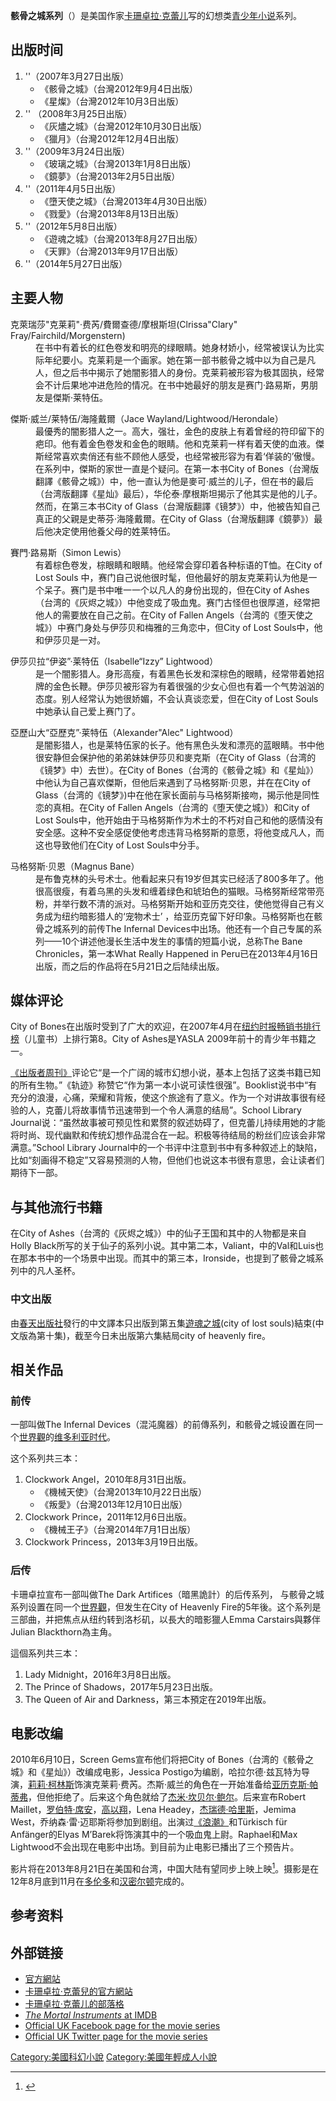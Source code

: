 {{Infobox book
| name          = 骸骨之城系列
| image         = 骸骨之城.jpg
| image_caption = 骸骨之城系列第一本：骸骨之城
| author        = [[卡珊卓拉·克蕾儿|卡珊卓拉·克蕾儿]]
| country       = 美国
| language      = 英语
| genre         = [[青少年小说|青少年小说]]
| publisher     = [[西蒙与舒斯特|西蒙与舒斯特出版社]] (美国)<br/>[[春天出版社|春天出版社]]（台湾）
| pub_date      = 2007年3月27日 – 现在（英文）<br/>2012年9月4日 - 现在
| media_type    = 打印（中文）平装（英文有精装，平装，音频）
| followed_by   = [[The_Infernal_Devices|The Infernal Devices]]
}}
 
'''骸骨之城系列'''（{{lang-en|''The Mortal Instruments''}}）是美国作家[[卡珊卓拉·克蕾儿|卡珊卓拉·克蕾儿]]写的幻想类[[青少年小说|青少年小说]]系列。

==出版时间==
#''{{link-en|City of Bones}}（2007年3月27日出版）
#*《骸骨之城》（台灣2012年9月4日出版）
#*《星燦》（台灣2012年10月3日出版）
#''{{link-en|City of Ashes}} （2008年3月25日出版）
#*《灰燼之城》（台灣2012年10月30日出版）
#*《獵月》（台灣2012年12月4日出版）
#''{{link-en|City of Glass}}（2009年3月24日出版）
#*《玻璃之城》（台灣2013年1月8日出版） 
#*《鏡夢》（台灣2013年2月5日出版）
#''{{link-en|City of Fallen Angels}}（2011年4月5日出版）
#*《墮天使之城》（台灣2013年4月30日出版）
#*《戮愛》（台灣2013年8月13日出版）
#''{{link-en|City of Lost Souls}}（2012年5月8日出版）
#*《遊魂之城》（台灣2013年8月27日出版）
#*《天罪》（台灣2013年9月17日出版）
#''{{link-en|City of Heavenly Fire}}（2014年5月27日出版）

==主要人物==
;克萊瑞莎"克莱莉"·费芮/費爾查德/摩根斯坦(Clrissa"Clary" Fray/Fairchild/Morgenstern)
:在书中有着长的红色卷发和明亮的绿眼睛。她身材娇小，经常被误认为比实际年纪要小。克莱莉是一个画家。她在第一部书骸骨之城中以为自己是凡人，但之后书中揭示了她闇影猎人的身份。克莱莉被形容为极其固执，经常会不计后果地冲进危险的情况。在书中她最好的朋友是赛门·路易斯，男朋友是傑斯·莱特伍。

;傑斯·威兰/莱特伍/海隆戴爾（Jace Wayland/Lightwood/Herondale）
:最優秀的闇影猎人之一。高大，强壮，金色的皮肤上有着曾经的符印留下的疤印。他有着金色卷发和金色的眼睛。他和克莱莉一样有着天使的血液。傑斯经常喜欢卖俏还有些不顾他人感受，也经常被形容为有着‘佯装的’傲慢。在系列中，傑斯的家世一直是个疑问。在第一本书City of Bones（台灣版翻譯《骸骨之城》）中，他一直认为他是麥可·威兰的儿子，但在书的最后（台湾版翻譯《星灿》最后），华伦泰·摩根斯坦揭示了他其实是他的儿子。然而，在第三本书City of Glass（台灣版翻譯《镜梦》）中，他被告知自己真正的父親是史蒂芬·海隆戴爾。在City of Glass（台灣版翻譯《鏡夢》）最后他决定使用他養父母的姓莱特伍。

;賽門·路易斯（Simon Lewis）
:有着棕色卷发，棕眼睛和眼睛。他经常会穿印着各种标语的T恤。在City of Lost Souls 中，赛门自己说他很时髦，但他最好的朋友克莱莉认为他是一个呆子。赛门是书中唯一一个以凡人的身份出现的，但在City of Ashes（台湾的《灰烬之城》）中他变成了吸血鬼。赛门古怪但也很厚道，经常把他人的需要放在自己之前。在City of Fallen Angels（台湾的《堕天使之城》）中赛门身处与伊莎贝和梅雅的三角恋中，但City of Lost Souls中，他和伊莎贝是一对。

;伊莎贝拉“伊姿”·莱特伍（Isabelle“Izzy” Lightwood）
:是一个闇影猎人。身形高瘦，有着黑色长发和深棕色的眼睛，经常带着她招牌的金色长鞭。伊莎贝被形容为有着很强的少女心但也有着一个气势汹汹的态度。别人经常认为她很娇媚，不会认真谈恋爱，但在City of Lost Souls中她承认自己爱上赛门了。

;亞歷山大“亞歷克”·莱特伍（Alexander"Alec" Lightwood）
:是闇影猎人，也是莱特伍家的长子。他有黑色头发和漂亮的蓝眼睛。书中他很安静但会保护他的弟弟妹妹伊莎贝和麥克斯（在City of Glass（台湾的《镜梦》中）去世）。在City of Bones（台湾的《骸骨之城》和《星灿》）中他认为自己喜欢傑斯，但他后来遇到了马格努斯·贝恩，并在在City of Glass（台湾的《镜梦》)中在他在家长面前与马格努斯接吻，揭示他是同性恋的真相。在City of Fallen Angels（台湾的《堕天使之城》）和City of Lost Souls中，他开始由于马格努斯作为术士的不朽对自己和他的感情没有安全感。这种不安全感促使他考虑违背马格努斯的意愿，将他变成凡人，而这也导致他们在City of Lost Souls中分手。

;马格努斯·贝恩（Magnus Bane）
:是布鲁克林的头号术士。他看起来只有19岁但其实已经活了800多年了。他很高很瘦，有着乌黑的头发和缠着绿色和琥珀色的猫眼。马格努斯经常带亮粉，并举行数不清的派对。马格努斯开始和亚历克交往，使他觉得自己有义务成为纽约暗影猎人的‘宠物术士’ ，给亚历克留下好印象。马格努斯也在骸骨之城系列的前传The Infernal Devices中出场。他还有一个自己专属的系列——10个讲述他漫长生活中发生的事情的短篇小说，总称The Bane Chronicles，第一本What Really Happened in Peru已在2013年4月16日出版，而之后的作品将在5月21日之后陆续出版。

==媒体评论==
City of Bones在出版时受到了广大的欢迎，在2007年4月在[[纽约时报畅销书排行榜|纽约时报畅销书排行榜]]（儿童书）上排行第8。City of Ashes是YASLA 2009年前十的青少年书籍之一。

[[出版者周刊|《出版者周刊》]]评论它“是一个广阔的城市幻想小说，基本上包括了这类书籍已知的所有生物。”《轨迹》称赞它“作为第一本小说可读性很强”。Booklist说书中“有充分的浪漫，心痛，荣耀和背叛，使这个旅途有了意义。作为一个对讲故事很有经验的人，克蕾儿将故事情节迅速带到一个令人满意的结局”。School Library Journal说：“虽然故事被可预见性和累赘的叙述妨碍了，但克蕾儿持续用她的才能将时尚、现代幽默和传统幻想作品混合在一起。积极等待结局的粉丝们应该会非常满意。”School Library Journal中的一个书评中注意到书中有多种叙述上的缺陷，比如“刻画得不稳定”又容易预测的人物，但他们也说这本书很有意思，会让读者们期待下一部。

==与其他流行书籍==
在City of Ashes（台湾的《灰烬之城》）中的仙子王国和其中的人物都是来自Holly Black所写的关于仙子的系列小说。其中第二本，Valiant，中的Val和Luis也在那本书中的一个场景中出现。而其中的第三本，Ironside，也提到了骸骨之城系列中的凡人圣杯。
===中文出版===
由[[春天出版社|春天出版社]]發行的中文譯本只出版到第五集[[遊魂之城|遊魂之城]](city of lost souls)結束(中文版為第十集)，截至今日未出版第六集結局city of heavenly fire。

==相关作品==
===前传===
一部叫做The Infernal Devices（混沌魔器）的前傳系列，和骸骨之城设置在同一个[[世界觀|世界觀]]的[[维多利亚时代|维多利亚时代]]。

这个系列共三本：
#Clockwork Angel，2010年8月31日出版。
#*《機械天使》（台灣2013年10月22日出版）
#*《叛愛》（台灣2013年12月10日出版）
#Clockwork Prince，2011年12月6日出版。
#*《機械王子》（台灣2014年7月1日出版）
#Clockwork Princess，2013年3月19日出版。

===后传===
卡珊卓拉宣布一部叫做The Dark Artifices（暗黑詭計）的后传系列， 与骸骨之城系列设置在同一个[[世界觀|世界觀]]，但发生在City of Heavenly Fire的5年後。这个系列是三部曲，并把焦点从纽约转到洛杉矶，以長大的暗影獵人Emma Carstairs與夥伴Julian Blackthorn為主角。

這個系列共三本：
#Lady Midnight，2016年3月8日出版。
#The Prince of Shadows，2017年5月23日出版。
#The Queen of Air and Darkness，第三本預定在2019年出版。

==电影改编==
{{Main|天使聖物：骸骨之城}}
2010年6月10日，Screen Gems宣布他们将把City of Bones（台湾的《骸骨之城》和《星灿》）改编成电影，Jessica Postigo为编剧，哈拉尔德·兹瓦特为导演，[[莉莉·柯林斯|莉莉·柯林斯]]饰演克莱莉·费芮。杰斯·威兰的角色在一开始准备给[[亚历克斯·帕蒂弗|亚历克斯·帕蒂弗]]，但他拒绝了。后来这个角色就给了[[杰米·坎贝尔·鲍尔|杰米·坎贝尔·鲍尔]]。后来宣布Robert Maillet，[[罗伯特·席安|罗伯特·席安]]，[[高以翔|高以翔]]，Lena Headey，[[杰瑞德·哈里斯|杰瑞德·哈里斯]]，Jemima West，乔纳森·雷·迈耶斯将参加到剧组。出演过[[浪潮|《浪潮》]]和Türkisch für Anfänger的Elyas M’Barek将饰演其中的一个吸血鬼上尉。Raphael和Max Lightwood不会出现在电影中出场。到目前为止电影已播出了三个预告片。

影片将在2013年8月21日在美国和台湾，中国大陆有望同步上映上映<ref>{{cite web|title=《骸骨之城》曝新预告 有望暑期上映|url=http://www.hinews.cn/news/system/2013/04/10/015596276.shtml|publisher=南海网新闻|accessdate=22 May 2013|archive-date=2016-03-04|archive-url=https://web.archive.org/web/20160304112303/http://www.hinews.cn/news/system/2013/04/10/015596276.shtml|dead-url=no}}</ref>。摄影是在12年8月底到11月在[[多伦多|多伦多]]和[[汉密尔顿|汉密尔顿]]完成的。

==参考资料==
{{Reflist}}

==外部链接==
*[http://www.mortalinstruments.com/ 官方網站] {{Wayback|url=http://www.mortalinstruments.com/ |date=20160730210224 }}
*[https://web.archive.org/web/20090211211859/http://cassandraclare.com/cms/home 卡珊卓拉·克蕾兒的官方網站]
*[http://cassandraclare.tumblr.com/ 卡珊卓拉·克蕾儿的部落格] {{Wayback|url=http://cassandraclare.tumblr.com/ |date=20210511130929 }}
*[http://www.imdb.com/title/tt1538403/ ''The Mortal Instruments'' at IMDB] {{Wayback|url=http://www.imdb.com/title/tt1538403/ |date=20210509123043 }}
*[http://www.facebook.com/TheMortalInstrumentsUK/ Official UK Facebook page for the movie series] {{Wayback|url=http://www.facebook.com/TheMortalInstrumentsUK/ |date=20201211041543 }}
*[http://www.twitter.com/InstrumentsUK/  Official UK Twitter page for the movie series] {{Wayback|url=http://www.twitter.com/InstrumentsUK/ |date=20210323004533 }}

[[Category:美國科幻小說|Category:美國科幻小說]]
[[Category:美國年輕成人小說|Category:美國年輕成人小說]]